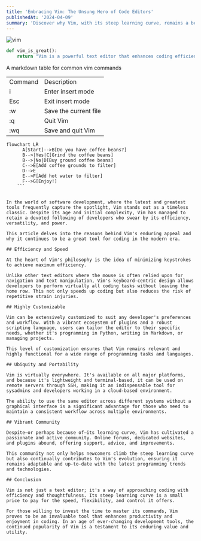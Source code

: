 ```yaml
---
title: 'Embracing Vim: The Unsung Hero of Code Editors'
publishedAt: '2024-04-09'
summary: 'Discover why Vim, with its steep learning curve, remains a beloved tool among developers for editing code efficiently and effectively.'
---
```


![vim](/media/spaces-vs-tabs/vim.webp)
```Python
def vim_is_great():
    return "Vim is a powerful text editor that enhances coding efficiency and productivity."
```

A markdown table for common vim commands
<table>
<tbody>
    <tr>
        <td>Command</td>
        <td>Description</td>
    </tr>
    <tr>
        <td>i</td>
        <td>Enter insert mode</td>
    </tr>
    <tr>
        <td>Esc</td>
        <td>Exit insert mode</td>
    </tr>
    <tr>
        <td>:w</td>
        <td>Save the current file</td>
    </tr>
    <tr>
        <td>:q</td>
        <td>Quit Vim</td>
    </tr>
    <tr>
        <td>:wq</td>
        <td>Save and quit Vim</td>
    </tr>
</tbody>
</table>

```mermaid
flowchart LR
      A[Start]-->B[Do you have coffee beans?]
      B-->|Yes|C[Grind the coffee beans]
      B-->|No|D[Buy ground coffee beans]
      C-->E[Add coffee grounds to filter]
      D-->E
      E-->F[Add hot water to filter]
      F-->G[Enjoy!]
    ```


In the world of software development, where the latest and greatest tools frequently capture the spotlight, Vim stands out as a timeless classic. Despite its age and initial complexity, Vim has managed to retain a devoted following of developers who swear by its efficiency, versatility, and power.

This article delves into the reasons behind Vim's enduring appeal and why it continues to be a great tool for coding in the modern era.

## Efficiency and Speed

At the heart of Vim's philosophy is the idea of minimizing keystrokes to achieve maximum efficiency.

Unlike other text editors where the mouse is often relied upon for navigation and text manipulation, Vim's keyboard-centric design allows developers to perform virtually all coding tasks without leaving the home row. This not only speeds up coding but also reduces the risk of repetitive strain injuries.

## Highly Customizable

Vim can be extensively customized to suit any developer's preferences and workflow. With a vibrant ecosystem of plugins and a robust scripting language, users can tailor the editor to their specific needs, whether it's programming in Python, writing in Markdown, or managing projects.

This level of customization ensures that Vim remains relevant and highly functional for a wide range of programming tasks and languages.

## Ubiquity and Portability

Vim is virtually everywhere. It's available on all major platforms, and because it's lightweight and terminal-based, it can be used on remote servers through SSH, making it an indispensable tool for sysadmins and developers working in a cloud-based environment.

The ability to use the same editor across different systems without a graphical interface is a significant advantage for those who need to maintain a consistent workflow across multiple environments.

## Vibrant Community

Despite—or perhaps because of—its learning curve, Vim has cultivated a passionate and active community. Online forums, dedicated websites, and plugins abound, offering support, advice, and improvements.

This community not only helps newcomers climb the steep learning curve but also continually contributes to Vim's evolution, ensuring it remains adaptable and up-to-date with the latest programming trends and technologies.

## Conclusion

Vim is not just a text editor; it's a way of approaching coding with efficiency and thoughtfulness. Its steep learning curve is a small price to pay for the speed, flexibility, and control it offers.

For those willing to invest the time to master its commands, Vim proves to be an invaluable tool that enhances productivity and enjoyment in coding. In an age of ever-changing development tools, the continued popularity of Vim is a testament to its enduring value and utility.
